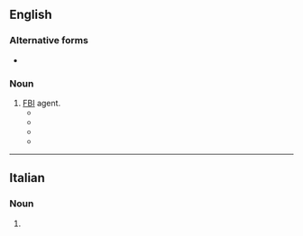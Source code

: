 ==English==

===Alternative forms===
* {{l|en|Fibbie}}

===Noun===
{{en-noun}}

# [[FBI]] agent.
#* {{quote-book|en|year=2003|title=Dynamite!  |author=R. Roy Simmons  |page=79 |ISBN=1412005914 |passage= You can also rest assured that he will not take that ass chewing from the '''fibbies''' setting down.}}
#* {{quote-book|en|year=2010|title=The Brethren  |author=John Grisham  |page=292 |ISBN=1407058940 |passage=The '''fibbies''' would walk in here just like the two of you, wave a gun around, and swear that they weren't '''fibbies'''. }}
#* {{quote-book|en|year=2010|title=Turn Me On, Dead Man  |author=Jerald Ford  |page=77 |ISBN=0557314216 |passage=The envelope was right on top -- I handled it carefully, still stubbornly clinging to the belief that the '''fibbies''' would want to dust it for fingerprints. }}
#* {{quote-book|en|year=2011|title=A Drive-By Wedding |author=Terese Ramin  |page= |ISBN=1459218051 |passage=“My stepfather used to be a '''fibbie''',” Allyn said. “He might be useful.” }}

----

==Italian==

===Noun===
{{head|it|noun plural form|g=f}}

# {{plural of|it|fibbia}}